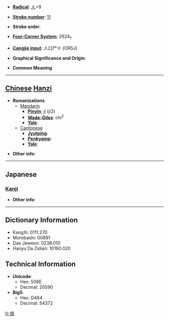 * '''[[Wiktionary:Chinese radical index| Radical]]''': [[Wiktionary:Chinese radical index 人|人]]+9

* '''[[Wiktionary:Chinese total strokes index|Stroke number]]''': [[Wiktionary:Chinese total strokes index 11|11]]

* '''Stroke order''': 

* '''[[Wiktionary:Chinese four corner index|Four-Corner System]]''': 2624<sub>1</sub>

* '''[[Wiktionary:Chinese Cangjie index|Cangjie input]]''': 人口尸十 (ORSJ)

* '''Graphical Significance and Origin''': 

* '''Common Meaning'''

----

== [[Chinese]] [[Hanzi]] ==

* '''Romanizations'''
** [[Mandarin]]
*** '''[[Pinyin]]''': jí (ji2)
*** '''[[Wade-Giles]]''': chi<sup>2</sup>
*** '''[[Yale]]''': 
**[[Cantonese]]
***'''[[Jyutping]]''':
***'''[[Penkyamp]]''': 
***'''[[Yale]]''': 

* '''Other info''': 

----

==Japanese==
===[[Kanji]]===
{{kanji|on readings=[[しゅう]] (shū)|kun readings=}}

* '''Other info''':  

----

== Dictionary Information ==

* KangXi: 0111.270
* Morobashi: 00891
* Dae Jaweon: 0238.010
* Hanyu Da Zidian: 10190.020

== Technical Information ==

* '''Unicode''':
** Hex: 506E
** Decimal: 20590
* '''Big5''':
** Hex: D464
** Decimal: 54372

[[fr:偮]]